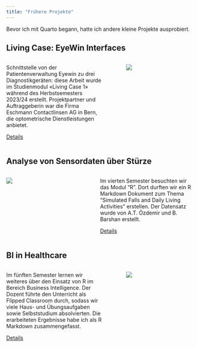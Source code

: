 ```yaml
---
title: "Frühere Projekte"
---
```


Bevor ich mit Quarto begann, hatte ich andere kleine Projekte ausprobiert.

## Living Case: EyeWin Interfaces

:::: columns

::: {.column width="55%"}
Schnittstelle von der Patientenverwaltung Eyewin zu drei Diagnostikgeräten: diese Arbeit wurde im Studienmodul «Living Case 1» während des Herbstsemesters 2023/24 erstellt. Projektpartner und Auftraggeberin war die Firma Eschmann Contactlinsen AG in Bern, die optometrische Dienstleistungen anbietet.


[Details](https://teletrabbie.github.io/livingcase01/eyewininterfaces.html)

:::

::: {.column width="5%"}
:::

::: {.column width="40%"}
![](pictures/Screenshot 02 Suche.png)
:::

::::


## Analyse von Sensordaten über Stürze

:::: columns

::: {.column width="40%"}
![](pictures/stürze.png)
:::

::: {.column width="5%"}
:::

::: {.column width="55%"}
Im vierten Semester besuchten wir das Modul "R". Dort durften wir ein R Markdown Dokument zum Thema "Simulated Falls and Daily Living Activities" erstellen. Der Datensatz wurde von A.T. Özdemir und B. Barshan erstellt.

[Details](https://teletrabbie.github.io/R_project_semester_04.html)
:::

::::


## BI in Healthcare

:::: columns

::: {.column width="55%"}
Im fünften Semester lernen wir weiteres über den Einsatz von R im Bereich Business Intelligence. Der Dozent führte den Unterricht als Flipped Classroom durch, sodass wir viele Haus- und Übungsaufgaben sowie Selbststudium absolvierten. Die erarbeiteten Ergebnisse habe ich als R Markdown zusammengefasst.


[Details](https://teletrabbie.github.io/BI_Healthcare_Flipped.html)

:::

::: {.column width="5%"}
:::

::: {.column width="40%"}
![](pictures/k-means.png)
:::

::::
